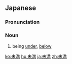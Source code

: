 ==Japanese==
{{ja-kanjitab|み|まん|yomi=o}}

===Pronunciation===
{{ja-pron|みまん|yomi=go}}

===Noun===
{{ja-noun|みまん|kyu=未滿}}

# being [[under]], [[below]]

[[ko:未満]]
[[hu:未満]]
[[ja:未満]]
[[zh:未満]]
